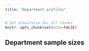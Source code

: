```yaml
---
title: "Department profiles"
---
```


```r
# Set echo=false for all chunks
knitr::opts_chunk$set(echo=FALSE)
```

## Department sample sizes

